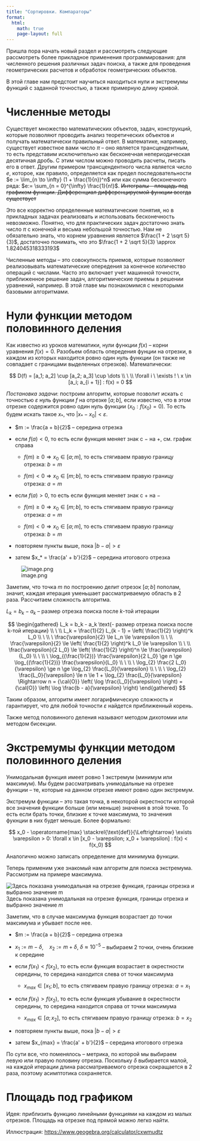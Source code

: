 ```yaml
---
title: "Сортировки. Компараторы"
format:
  html:
    math: true
    page-layout: full
---
```


Пришла пора начать новый раздел и рассмотреть следующие рассмотреть более прикладное применения программирования: для численного решения различных задач поиска, а также для проведения геометрических расчетов и обработок геометрических объектов.

В этой главе нам предстоит научиться находиться нули и экстремумы функций с заданной точностью, а также примерную длину кривой.

# Численные методы

Существует множество математических объектов, задач, конструкций, которые позволяют проводить анализ теоретических объектов и получать математически правильный ответ. В математике, например, существует известное вами число $\pi$ -- оно является трансцендентным, то есть представим исключительно как бесконечная непериодическая десятичная дробь. С этим числом можно проводить расчеты, писать его в ответ. Другим примером трансцендентного числа является число $e$, которое, как правило, определяется как предел последовательности $e := \lim_{n \to \infty} (1 + \frac{1}{n})^n$  или как сумма бесконечного ряда: $e:= \sum_{n = 0}^{\infty} \frac{1}{n!}$. ~~Интегралы -- площадь под графиком функции. Дифференциал дифференцируемой функции всегда существует~~

Это все корректно определенные математические понятия, но в прикладных задачах реализовать и использовать бесконечность невозможно. Понятно, что для практических задач достаточно знать число $\pi$ с конечной и весьма небольшой точностью. Нам не обязательно знать, что корнем уравнения является $\frac{1 + 2 \sqrt 5}{3}$, достаточно понимать, что это $\frac{1 + 2 \sqrt 5}{3} \approx 1.824045318333193$

Численные методы -- это совокупность приемов, которые позволяют реализовывать математические опередения за конечное количество операций с числами. Часто это включает учет машинной точности, приближенное решение задач, алгоритмические приемы в решении уравнений, например. В этой главе мы познакомимся с некоторыми базовыми алгоритмами.

# Нули функции методом половинного деления

Как известно из уроков математики, нули функции $f(x)$ -- корни уравнения $f(x) = 0$. Разобьем область опередения фунции на отрезки, в каждом из которых находится ровно один нуль функции (он также не совпадает с границами выделенных отрезков). Математически:

$$
    D(f) = [a_1; a_2] \cup [a_2; a_3] \cup \dots  \\ \ \\
    \forall i \ \exists ! \ x \in [a_i; a_{i + 1}] : f(x) = 0
$$

*Постановка задачи*: построим алгоритм, которые позволит искать с точностью $\varepsilon$ нуль функции $f$ на отрезке $[a; b]$, если известно, что в этом отрезке содержится ровно один нуль функции ($x_0 : f(x_0) = 0$). То есть будем искать такое $x_*$, что $|x_* - x_0| < \varepsilon$.


- $m := \frac{a + b}{2}$ -- середина отрезка

- если $f(a) < 0$, то есть если функция меняет знак с $-$ на $+$, см. график справа

    - $f(m) \ge 0 \Rightarrow x_0 \in [a; m]$, то есть стягиваем правую границу отрезка: $b = m$

    - $f(m) < 0 \Rightarrow x_0 \in [m; b]$, то есть стягиваем правую границу отрезка: $a = m$

- если $f(a) > 0$, то есть если функция меняет знак с $+$ на $-$

    - $f(m) \ge 0 \Rightarrow x_0 \in [m; b]$, то есть стягиваем правую границу отрезка: $a = m$

    - $f(m) < 0 \Rightarrow x_0 \in [a; m]$, то есть стягиваем правую границу отрезка: $b = m$

- повторяем пункты выше, пока $|b - a| > \varepsilon$

- затем $x_* = \frac{a' + b'}{2}$ -- середина итогового отрезка



![image.png](/resources/images/dichotomy_illustration.png)

Заметим, что точка $m$ по построению делит отрезок $[a; b]$ пополам, значит, каждая итерация уменьшает рассматриваемую область в 2 раза. Рассчитаем сложность алгоритма.

$L_k = b_k - a_k$ -- размер отрезка поиска после $k$-той итерации

$$
\begin{gathered}
    L_k = b_k - a_k \text{- размер отрезка поиска после k-той итерации} \\ \ \\
    L_k = \frac{1}{2} L_{k - 1} = \left( \frac{1}{2} \right)^k L_0 \\ \ \\
    \
    \frac{\varepsilon}{2} \le L_n \le \varepsilon \\ \ \\
    \frac{\varepsilon}{2} \le \left( \frac{1}{2} \right)^k L_0 \le \varepsilon \\ \ \\
    \frac{\varepsilon}{2 L_0} \le \left( \frac{1}{2} \right)^n \le \frac{\varepsilon}{L_0} \\ \ \\
    \
    \log_{(\frac{1}{2})} \frac{\varepsilon}{2 L_0} \ge n \ge \log_{(\frac{1}{2})} \frac{\varepsilon}{L_0} \\ \ \\
    \
    \log_{2} \frac{2 L_0}{\varepsilon} \ge n \ge \log_{2} \frac{L_0}{\varepsilon} \\ \ \\
    \
    \log_{2} \frac{L_0}{\varepsilon} \le n \le 1 + \log_{2} \frac{L_0}{\varepsilon} \Rightarrow n = {\cal{O}} \left( \log \frac{L_0}{\varepsilon} \right) = {\cal{O}} \left( \log \frac{b - a}{\varepsilon} \right)
\end{gathered}
$$

Таким образом, алгоритм имеет логарифмическую сложность и гарантирует, что для любой точности $\varepsilon$ найдется приближенный корень.

Также метод половинного деления называют методом дихотомии или методом бисекции.

# Экстремумы функции методом половинного деления

Унимодальная функция имеет ровно 1 экстремум (минимум или максимум). Мы будем рассматривать унимодальные на отрезке функции -- те, которые на данном отрезке имеют ровно один экстремум.

Экстремум функции -- это такая точка, в некоторой окрестности которой все значения функции больше (или меньше) значения в этой точке. То есть если брать точки, близкие к точке максимума, то значения фукнции в них будет меньше. Более формально:

$$
    x_0 - \operatorname{max} \stackrel{\text{def}}{\Leftrightarrow} \exists \varepsilon > 0: \forall x \in [x_0 - \varepsilon; x_0 + \varepsilon] : f(x) < f(x_0)
$$

Аналогично можно записать определение для минимума функции.

Теперь применим уже знакомый нам алгоритм для поиска экстремума. Рассмотрим на примере максимума.

![Здесь показана унимодальная на отрезке функция, границы отрезка и выбранно значение m](/resources/images/maximumu_illustration.png)
Здесь показана унимодальная на отрезке функция, границы отрезка и выбранно значение $m$

Заметим, что в случае максимума функция возрастает до точки максимума и убывает после нее.

- $m := \frac{a + b}{2}$ -- середина отрезка

- $x_1 := m - \delta$, $\ \ \ x_2 := m + \delta$,   $\delta \approx 10^{-5}$ -- выбираем 2 точки, очень близкие к середине

- если $f(x_1) < f(x_2)$, то есть если функция возрастает в окрестности середины, то середина находится слева от точки максимума

    - $x_{max} \in [x_1; b]$, то есть стягиваем правую границу отрезка: $a = x_1$

- если $f(x_1) > f(x_2)$, то есть если функция убывание в окрестности середины, то середина находится справа от точки максимума

    - $x_{max} \in [a; x_2]$, то есть стягиваем правую границу отрезка: $b = x_2$

- повторяем пункты выше, пока $|b - a| > \varepsilon$

- затем $x_{max} = \frac{a' + b'}{2}$ -- середина итогового отрезка

По сути все, что поменялось -- метрика, по которой мы выбираем левую или правую половину отрезка. Поскольку $\delta$ выбирается малой, на каждой итерации длина рассматриваемого отрезка сокращается в 2 раза, поэтому асимптотика сохраняется.

# Площадь под графиком

Идея: приблизить функцию линейными функциями на каждом из малых отрезков. Площадь на отрезке под прямой можно легко найти.

Иллюстрация: [https://www.geogebra.org/calculator/cxwmudtz](https://www.geogebra.org/calculator/cxwmudtz)


